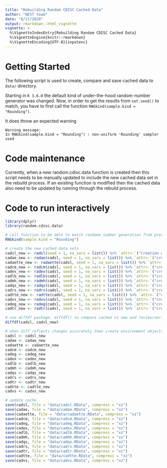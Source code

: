 ```yaml
---
title: "Rebuilding Random CDISC Cached Data"
author: "NEST team"
date: "8/17/2020"
output: rmarkdown::html_vignette
vignette: >
  %\VignetteIndexEntry{Rebuilding Random CDISC Cached Data}
  %\VignetteEngine{knitr::rmarkdown}
  %\VignetteEncoding{UTF-8}{inputenc}
---
```


# Getting Started

The following script is used to create, compare and save cached data to `data/` directory.

Starting in `R 3.6.0` the default kind of under-the-hood random-number generator was changed.
Now, in order to get the results from `set.seed()` to match, you have to first call the
function `RNGkind(sample.kind = "Rounding")`.

It does throw an expected warning

```
Warning message:
In RNGkind(sample.kind = "Rounding") : non-uniform 'Rounding' sampler used
```

# Code maintenance

Currently, when a new random.cdisc.data function is created then this script needs to be manually updated to include the new cached data set in the rebuild process. If an existing function is modified then the cached data also need to be updated by running through the rebuild process.

# Code to run interactively

```r
library(dplyr)
library(random.cdisc.data)

# call function to be able to match randome number generation from previous R versions
RNGkind(sample.kind = "Rounding")

# create the new cached data sets
cadsl_new <- radsl(seed = 1, na_vars = list()) %>% `attr<-`("creation date", Sys.Date())
cadae_new <- radae(cadsl, seed = 1, na_vars = list()) %>% `attr<-`("creation date", Sys.Date())
cadaette_new <- radaette(cadsl, seed = 1, na_vars = list()) %>% `attr<-`("creation date", Sys.Date())
cadcm_new <- radcm(cadsl, seed = 1, na_vars = list()) %>% `attr<-`("creation date", Sys.Date())
cadex_new <- radex(cadsl, seed = 1, na_vars = list()) %>% `attr<-`("creation date", Sys.Date())
cadlb_new <- radlb(cadsl, seed = 1, na_vars = list()) %>% `attr<-`("creation date", Sys.Date())
cadmh_new <- radmh(cadsl, seed = 1, na_vars = list()) %>% `attr<-`("creation date", Sys.Date())
cadqs_new <- radqs(cadsl, seed = 1, na_vars = list()) %>% `attr<-`("creation date", Sys.Date())
cadrs_new <- radrs(cadsl, seed = 1, na_vars = list()) %>% `attr<-`("creation date", Sys.Date())
cadtte_new <- radtte(cadsl, seed = 1, na_vars = list()) %>% `attr<-`("creation date", Sys.Date())
cadvs_new <- radvs(cadsl, seed = 1, na_vars = list()) %>% `attr<-`("creation date", Sys.Date())
cadeg_new <- radeg(cadsl, seed = 1, na_vars = list()) %>% `attr<-`("creation date", Sys.Date())
cadtr_new <- radtr(cadsl, seed = 1, na_vars = list()) %>% `attr<-`("creation date", Sys.Date())

# use diffdf package: diffdf() to compare cached vs new and review/verify differences
diffdf(cadsl, cadsl_new)

# when diff reflects changes accurately then create environment objects to save out to cache
cadsl <- cadsl_new
cadae <- cadae_new
cadaette <- cadaette_new
cadcm <- cadcm_new
cadeg <- cadeg_new
cadex <- cadex_new
cadlb <- cadlb_new
cadmh <- cadmh_new
cadqs <- cadqs_new
cadrs <- cadrs_new
cadtr <- cadtr_new
cadtte <- cadtte_new
cadvs <- cadvs_new

# update cache
save(cadsl, file = "data/cadsl.RData", compress = "xz")
save(cadae, file = "data/cadae.RData", compress = "xz")
save(cadaette, file = "data/cadaette.RData", compress = "xz")
save(cadcm, file = "data/cadcm.RData", compress = "xz")
save(cadeg, file = "data/cadeg.RData", compress = "xz")
save(cadex, file = "data/cadex.RData", compress = "xz")
save(cadlb, file = "data/cadlb.RData", compress = "xz")
save(cadmh, file = "data/cadmh.RData", compress = "xz")
save(cadqs, file = "data/cadqs.RData", compress = "xz")
save(cadrs, file = "data/cadrs.RData", compress = "xz")
save(cadtr, file = "data/cadtr.RData", compress = "xz")
save(cadtte, file = "data/cadtte.RData", compress = "xz")
save(cadvs, file = "data/cadvs.RData", compress = "xz")
```
